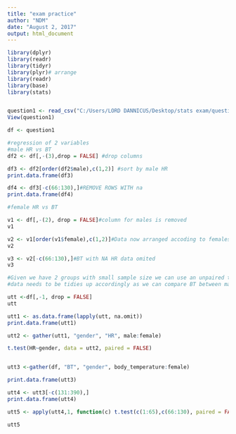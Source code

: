 ```yaml
---
title: "exam practice"
author: "NDM"
date: "August 2, 2017"
output: html_document
---
```


```r

library(dplyr)
library(readr)
library(tidyr)
library(plyr)# arrange
library(readr)
library(base)
library(stats)


question1 <- read_csv("C:/Users/LORD DANNICUS/Desktop/stats exam/question1.csv")
View(question1)

df <- question1

#regression of 2 variables
#male HR vs BT
df2 <- df[,-(3),drop = FALSE] #drop columns

df3 <- df2[order(df2$male),c(1,2)] #sort by male HR
print.data.frame(df3)

df4 <- df3[-c(66:130),]#REMOVE ROWS WITH na
print.data.frame(df4)

#female HR vs BT

v1 <- df[,-(2), drop = FALSE]#column for males is removed
v1

v2 <- v1[order(v1$female),c(1,2)]#Data now arranged accoding to females in order to remove rows with NA's
v2

v3 <- v2[-c(66:130),]#BT with NA HR data omited 
v3

#Given we have 2 groups with small sample size we can use an unpaired t-test.
#data needs to be tidies up accordingly as we can compare BT between males and females as well as HR between males and females. So is there any relationship between HR and BT between the sexes?

utt <-df[,-1, drop = FALSE]
utt

utt1 <- as.data.frame(lapply(utt, na.omit))
print.data.frame(utt1)

utt2 <- gather(utt1, "gender", "HR", male:female)

t.test(HR~gender, data = utt2, paired = FALSE)


utt3 <-gather(df, "BT", "gender", body_temperature:female)

print.data.frame(utt3)

utt4 <- utt3[-c(131:390),]
print.data.frame(utt4)

utt5 <- apply(utt4,1, function(c) t.test(c(1:65),c(66:130), paired = FALSE))

utt5
```

